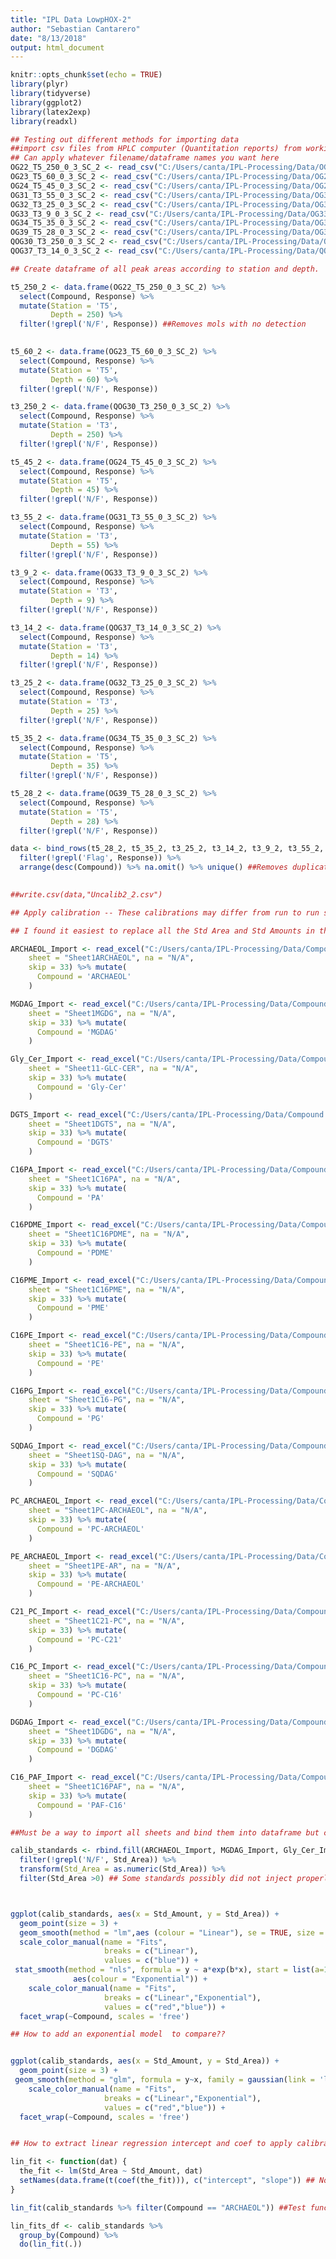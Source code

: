 ```yaml
---
title: "IPL Data LowpHOX-2"
author: "Sebastian Cantarero"
date: "8/13/2018"
output: html_document
---
```


```r
knitr::opts_chunk$set(echo = TRUE)
library(plyr)
library(tidyverse)
library(ggplot2)
library(latex2exp)
library(readxl)

```


```r
## Testing out different methods for importing data
##import csv files from HPLC computer (Quantitation reports) from working directory
## Can apply whatever filename/dataframe names you want here
OG22_T5_250_0_3_SC_2 <- read_csv("C:/Users/canta/IPL-Processing/Data/OG22_T5-250-0-3_SC_2.csv")
OG23_T5_60_0_3_SC_2 <- read_csv("C:/Users/canta/IPL-Processing/Data/OG23_T5-60-0-3_SC_2.csv")
OG24_T5_45_0_3_SC_2 <- read_csv("C:/Users/canta/IPL-Processing/Data/OG24_T5-45-0-3_SC_2.csv")
OG31_T3_55_0_3_SC_2 <- read_csv("C:/Users/canta/IPL-Processing/Data/OG31_T3-55-0-3_SC_2.csv")
OG32_T3_25_0_3_SC_2 <- read_csv("C:/Users/canta/IPL-Processing/Data/OG32_T3-25-0-3_SC_2.csv")
OG33_T3_9_0_3_SC_2 <- read_csv("C:/Users/canta/IPL-Processing/Data/OG33_T3-9-0-3_SC_2.csv")
OG34_T5_35_0_3_SC_2 <- read_csv("C:/Users/canta/IPL-Processing/Data/OG34_T5-35-0-3_SC_2.csv")
OG39_T5_28_0_3_SC_2 <- read_csv("C:/Users/canta/IPL-Processing/Data/OG39_T5-28-0-3_SC_2.csv")
QOG30_T3_250_0_3_SC_2 <- read_csv("C:/Users/canta/IPL-Processing/Data/QOG30_T3-250-0-3_SC_2.csv")
QOG37_T3_14_0_3_SC_2 <- read_csv("C:/Users/canta/IPL-Processing/Data/QOG37_T3-14-0-3_SC_2.csv")

## Create dataframe of all peak areas according to station and depth.

t5_250_2 <- data.frame(OG22_T5_250_0_3_SC_2) %>% 
  select(Compound, Response) %>% 
  mutate(Station = 'T5',
         Depth = 250) %>% 
  filter(!grepl('N/F', Response)) ##Removes mols with no detection
  

t5_60_2 <- data.frame(OG23_T5_60_0_3_SC_2) %>% 
  select(Compound, Response) %>% 
  mutate(Station = 'T5',
         Depth = 60) %>% 
  filter(!grepl('N/F', Response))

t3_250_2 <- data.frame(QOG30_T3_250_0_3_SC_2) %>% 
  select(Compound, Response) %>% 
  mutate(Station = 'T3',
         Depth = 250) %>% 
  filter(!grepl('N/F', Response))

t5_45_2 <- data.frame(OG24_T5_45_0_3_SC_2) %>% 
  select(Compound, Response) %>% 
  mutate(Station = 'T5',
         Depth = 45) %>% 
  filter(!grepl('N/F', Response))

t3_55_2 <- data.frame(OG31_T3_55_0_3_SC_2) %>% 
  select(Compound, Response) %>% 
  mutate(Station = 'T3',
         Depth = 55) %>% 
  filter(!grepl('N/F', Response))

t3_9_2 <- data.frame(OG33_T3_9_0_3_SC_2) %>% 
  select(Compound, Response) %>% 
  mutate(Station = 'T3',
         Depth = 9) %>% 
  filter(!grepl('N/F', Response))

t3_14_2 <- data.frame(QOG37_T3_14_0_3_SC_2) %>% 
  select(Compound, Response) %>% 
  mutate(Station = 'T3',
         Depth = 14) %>% 
  filter(!grepl('N/F', Response))

t3_25_2 <- data.frame(OG32_T3_25_0_3_SC_2) %>% 
  select(Compound, Response) %>% 
  mutate(Station = 'T3',
         Depth = 25) %>% 
  filter(!grepl('N/F', Response))

t5_35_2 <- data.frame(OG34_T5_35_0_3_SC_2) %>% 
  select(Compound, Response) %>% 
  mutate(Station = 'T5',
         Depth = 35) %>% 
  filter(!grepl('N/F', Response))

t5_28_2 <- data.frame(OG39_T5_28_0_3_SC_2) %>% 
  select(Compound, Response) %>% 
  mutate(Station = 'T5',
         Depth = 28) %>% 
  filter(!grepl('N/F', Response))

data <- bind_rows(t5_28_2, t5_35_2, t3_25_2, t3_14_2, t3_9_2, t3_55_2, t5_45_2, t3_250_2, t5_60_2, t5_250_2) %>% 
  filter(!grepl('Flag', Response)) %>% 
  arrange(desc(Compound)) %>% na.omit() %>% unique() ##Removes duplicates and na values
  

##write.csv(data,"Uncalib2_2.csv")
```

```r
## Apply calibration -- These calibrations may differ from run to run so it's best to use from the day of your run or the nearest date available. Also the format depending on which standard mix you ran. We could make several of these for different standard mixes.

## I found it easiest to replace all the Std Area and Std Amounts in the spreadsheet with Std_Area and Std_Amounts in excel before importing.

ARCHAEOL_Import <- read_excel("C:/Users/canta/IPL-Processing/Data/Compound Calibration Report_IPLS standards.xlsx", 
    sheet = "Sheet1ARCHAEOL", na = "N/A", 
    skip = 33) %>% mutate(
      Compound = 'ARCHAEOL'
    )

MGDAG_Import <- read_excel("C:/Users/canta/IPL-Processing/Data/Compound Calibration Report_IPLS standards.xlsx", 
    sheet = "Sheet1MGDG", na = "N/A", 
    skip = 33) %>% mutate(
      Compound = 'MGDAG'
    )

Gly_Cer_Import <- read_excel("C:/Users/canta/IPL-Processing/Data/Compound Calibration Report_IPLS standards.xlsx", 
    sheet = "Sheet11-GLC-CER", na = "N/A", 
    skip = 33) %>% mutate(
      Compound = 'Gly-Cer'
    )

DGTS_Import <- read_excel("C:/Users/canta/IPL-Processing/Data/Compound Calibration Report_IPLS standards.xlsx", 
    sheet = "Sheet1DGTS", na = "N/A", 
    skip = 33) %>% mutate(
      Compound = 'DGTS'
    )

C16PA_Import <- read_excel("C:/Users/canta/IPL-Processing/Data/Compound Calibration Report_IPLS standards.xlsx", 
    sheet = "Sheet1C16PA", na = "N/A", 
    skip = 33) %>% mutate(
      Compound = 'PA'
    )

C16PDME_Import <- read_excel("C:/Users/canta/IPL-Processing/Data/Compound Calibration Report_IPLS standards.xlsx", 
    sheet = "Sheet1C16PDME", na = "N/A", 
    skip = 33) %>% mutate(
      Compound = 'PDME'
    )

C16PME_Import <- read_excel("C:/Users/canta/IPL-Processing/Data/Compound Calibration Report_IPLS standards.xlsx", 
    sheet = "Sheet1C16PME", na = "N/A", 
    skip = 33) %>% mutate(
      Compound = 'PME'
    )

C16PE_Import <- read_excel("C:/Users/canta/IPL-Processing/Data/Compound Calibration Report_IPLS standards.xlsx", 
    sheet = "Sheet1C16-PE", na = "N/A", 
    skip = 33) %>% mutate(
      Compound = 'PE'
    )

C16PG_Import <- read_excel("C:/Users/canta/IPL-Processing/Data/Compound Calibration Report_IPLS standards.xlsx", 
    sheet = "Sheet1C16-PG", na = "N/A", 
    skip = 33) %>% mutate(
      Compound = 'PG'
    )

SQDAG_Import <- read_excel("C:/Users/canta/IPL-Processing/Data/Compound Calibration Report_IPLS standards.xlsx", 
    sheet = "Sheet1SQ-DAG", na = "N/A", 
    skip = 33) %>% mutate(
      Compound = 'SQDAG'
    )

PC_ARCHAEOL_Import <- read_excel("C:/Users/canta/IPL-Processing/Data/Compound Calibration Report_IPLS standards.xlsx", 
    sheet = "Sheet1PC-ARCHAEOL", na = "N/A", 
    skip = 33) %>% mutate(
      Compound = 'PC-ARCHAEOL'
    )

PE_ARCHAEOL_Import <- read_excel("C:/Users/canta/IPL-Processing/Data/Compound Calibration Report_IPLS standards.xlsx", 
    sheet = "Sheet1PE-AR", na = "N/A", 
    skip = 33) %>% mutate(
      Compound = 'PE-ARCHAEOL'
    )

C21_PC_Import <- read_excel("C:/Users/canta/IPL-Processing/Data/Compound Calibration Report_IPLS standards.xlsx", 
    sheet = "Sheet1C21-PC", na = "N/A", 
    skip = 33) %>% mutate(
      Compound = 'PC-C21'
    )

C16_PC_Import <- read_excel("C:/Users/canta/IPL-Processing/Data/Compound Calibration Report_IPLS standards.xlsx", 
    sheet = "Sheet1C16-PC", na = "N/A", 
    skip = 33) %>% mutate(
      Compound = 'PC-C16'
    )

DGDAG_Import <- read_excel("C:/Users/canta/IPL-Processing/Data/Compound Calibration Report_IPLS standards.xlsx", 
    sheet = "Sheet1DGDG", na = "N/A", 
    skip = 33) %>% mutate(
      Compound = 'DGDAG'
    )

C16_PAF_Import <- read_excel("C:/Users/canta/IPL-Processing/Data/Compound Calibration Report_IPLS standards.xlsx", 
    sheet = "Sheet1C16PAF", na = "N/A", 
    skip = 33) %>% mutate(
      Compound = 'PAF-C16'
    )

##Must be a way to import all sheets and bind them into dataframe but could not get it to work.

calib_standards <- rbind.fill(ARCHAEOL_Import, MGDAG_Import, Gly_Cer_Import, DGTS_Import, C16PA_Import, C16PDME_Import, C16PME_Import, C16PE_Import, C16PG_Import, SQDAG_Import, PC_ARCHAEOL_Import, PE_ARCHAEOL_Import, C21_PC_Import, C16_PC_Import, DGDAG_Import, C16_PAF_Import) %>%
  filter(!grepl('N/F', Std_Area)) %>% 
  transform(Std_Area = as.numeric(Std_Area)) %>% 
  filter(Std_Area >0) ## Some standards possibly did not inject properly?



ggplot(calib_standards, aes(x = Std_Amount, y = Std_Area)) +
  geom_point(size = 3) + 
  geom_smooth(method = "lm",aes (colour = "Linear"), se = TRUE, size = 1) +  
  scale_color_manual(name = "Fits",
                     breaks = c("Linear"),
                     values = c("blue")) +
 stat_smooth(method = "nls", formula = y ~ a*exp(b*x), start = list(a=1,b=1),
              aes(colour = "Exponential")) +
    scale_color_manual(name = "Fits",
                     breaks = c("Linear","Exponential"),
                     values = c("red","blue")) +
  facet_wrap(~Compound, scales = 'free')

## How to add an exponential model  to compare??


ggplot(calib_standards, aes(x = Std_Amount, y = Std_Area)) +
  geom_point(size = 3) + 
 geom_smooth(method = "glm", formula = y~x, family = gaussian(link = 'log')) +
    scale_color_manual(name = "Fits",
                     breaks = c("Linear","Exponential"),
                     values = c("red","blue")) +
  facet_wrap(~Compound, scales = 'free')


## How to extract linear regression intercept and coef to apply calibrations?

lin_fit <- function(dat) {
  the_fit <- lm(Std_Area ~ Std_Amount, dat)
  setNames(data.frame(t(coef(the_fit))), c("intercept", "slope")) ## Not sure I understand why this works
}

lin_fit(calib_standards %>% filter(Compound == "ARCHAEOL")) ##Test function works on 1 compound

lin_fits_df <- calib_standards %>% 
  group_by(Compound) %>% 
  do(lin_fit(.))
```





